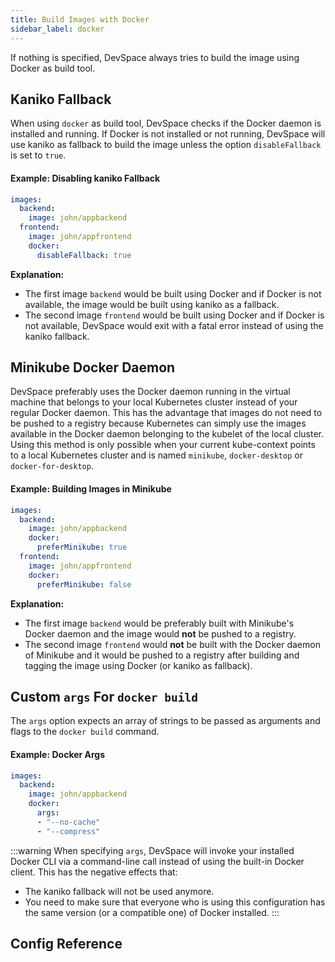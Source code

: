 ```yaml
---
title: Build Images with Docker
sidebar_label: docker
---
```




If nothing is specified, DevSpace always tries to build the image using Docker as build tool.


## Kaniko Fallback
When using `docker` as build tool, DevSpace checks if the Docker daemon is installed and running. If Docker is not installed or not running, DevSpace will use kaniko as fallback to build the image unless the option `disableFallback` is set to `true`.

#### Example: Disabling kaniko Fallback
```yaml
images:
  backend:
    image: john/appbackend
  frontend:
    image: john/appfrontend
    docker:
      disableFallback: true
```
**Explanation:**  
- The first image `backend` would be built using Docker and if Docker is not available, the image would be built using kaniko as a fallback.
- The second image `frontend` would be built using Docker and if Docker is not available, DevSpace would exit with a fatal error instead of using the kaniko fallback.


## Minikube Docker Daemon
DevSpace preferably uses the Docker daemon running in the virtual machine that belongs to your local Kubernetes cluster instead of your regular Docker daemon. This has the advantage that images do not need to be pushed to a registry because Kubernetes can simply use the images available in the Docker daemon belonging to the kubelet of the local cluster. Using this method is only possible when your current kube-context points to a local Kubernetes cluster and is named `minikube`, `docker-desktop` or `docker-for-desktop`.

#### Example: Building Images in Minikube
```yaml
images:
  backend:
    image: john/appbackend
    docker:
      preferMinikube: true
  frontend:
    image: john/appfrontend
    docker:
      preferMinikube: false
```
**Explanation:**  
- The first image `backend` would be preferably built with Minikube's Docker daemon and the image would **not** be pushed to a registry.
- The second image `frontend` would **not** be built with the Docker daemon of Minikube and it would be pushed to a registry after building and tagging the image using Docker (or kaniko as fallback).


## Custom `args` For `docker build`
The `args` option expects an array of strings to be passed as arguments and flags to the `docker build` command.

#### Example: Docker Args
```yaml
images:
  backend:
    image: john/appbackend
    docker:
      args:
      - "--no-cache"
      - "--compress"
```

:::warning
When specifying `args`, DevSpace will invoke your installed Docker CLI via a command-line call instead of using the built-in Docker client. This has the negative effects that:
- The kaniko fallback will not be used anymore.
- You need to make sure that everyone who is using this configuration has the same version (or a compatible one) of Docker installed.
:::


## Config Reference

<ConfigPartial/>

